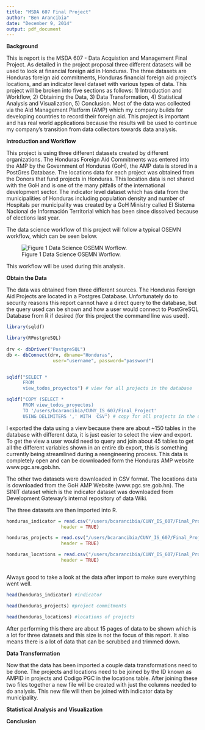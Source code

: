 ```yaml
---
title: "MSDA 607 Final Project"
author: "Ben Arancibia"
date: "December 9, 2014"
output: pdf_document
---
```


__**Background**__

This is report is the MSDA 607 - Data Acquistion and Management Final Project. As detailed in the project proposal three different datasets will be used to look at financial foreign aid in Honduras. The three datasets are Honduras foreign aid commitments, Honduras financial foreign aid project's locations, and an indicator level dataset with various types of data. This project will be broken into five sections as follows: 1) Introduction and Workflow, 2) Obtaining the Data, 3) Data Transformation, 4) Statistical Analysis and Visualization, 5) Conclusion. Most of the data was collected via the Aid Management Platform (AMP) which my company builds for developing countries to record their foreign aid. This project is important and has real world applications because the results will be used to continue my company's transition from data collectors towards data analysis. 

__**Introduction and Workflow**__

This project is using three different datasets created by different organizations. The Honduras Foreign Aid Commitments was entered into the AMP by the Government of Honduras (GoH), the AMP data is stored in a PostGres Database. The locations data for each project was obtained from the Donors that fund projects in Honduras. This location data is not shared with the GoH and is one of the many pitfalls of the international development sector. The indicator level dataset which has data from the municipalities of Honduras including population density and number of Hospitals per municipality was created by a GoH Ministry called El Sistema Nacional de Información Territorial which has been since dissolved because of elections last year.

The data science workflow of this project will follow a typical OSEMN workflow, which can be seen below.

![Figure 1 Data Science OSEMN Worflow.](/users/bcarancibia/CUNY_IS_607/Final_Project/OSEMN_Flow.png)

This workflow will be used during this analysis.


__**Obtain the Data**__

The data was obtained from three different sources. The Honduras Foreign Aid Projects are located in a Postgres Database. Unfortunately do to security reasons this report cannot have a direct query to the database, but the query used can be shown and how a user would connect to PostGreSQL Database from R if desired (for this project the command line was used).

```r
library(sqldf)

library(RPostgreSQL)
 
drv <- dbDriver("PostgreSQL")
db <- dbConnect(drv, dbname="Honduras",
                 user="username", password="password")


sqldf("SELECT * 
      FROM 
      view_todos_proyectos") # view for all projects in the database

sqldf("COPY (SELECT * 
      FROM view_todos_proyectos) 
      TO '/users/bcarancibia/CUNY_IS_607/Final_Project' 
      USING DELIMITERS ',' WITH  CSV") # copy for all projects in the database

```

I exported the data using a view because there are about ~150 tables in the database with different data, it is just easier to select the view and export. To get the view a user would need to query and join about 45 tables to get all the different variables shown in an entire db export, this is something currently being streamlined during a reengineering process. This data is completely open and can be downloaded form the Honduras AMP website www.pgc.sre.gob.hn.

The other two datasets were downloaded in CSV format. The locations data is downloaded from the GoH AMP Website (www.pgc.sre.gob.hn). The SINIT dataset which is the indicator dataset was downloaded from Development Gateway's internal repository of data Wiki.

The three datasets are then imported into R.

```r


honduras_indicator = read.csv("/users/bcarancibia/CUNY_IS_607/Final_Project/indicator_honduras.csv", 
                    header = TRUE)

honduras_projects = read.csv("/users/bcarancibia/CUNY_IS_607/Final_Project/commitments_honduras.csv", 
                    header = TRUE)

honduras_locations = read.csv("/users/bcarancibia/CUNY_IS_607/Final_Project/locations_honduras.csv", 
                    header = TRUE)



```

Always good to take a look at the data after import to make sure everything went well.

```r
head(honduras_indicator) #indicator

head(honduras_projects) #project commitments

head(honduras_locations) #locations of projects

```

After performing this there are about 15 pages of data to be shown which is a lot for three datasets and this size is not the focus of this report. It also means there is a lot of data that can be scrubbed and trimmed down.

__**Data Transformation**__

Now that the data has been imported a couple data transformations need to be done. The projects and locations need to be joined by the ID known as AMPID in projects and Codigo PGC in the locations table. After joining these two files together a new file will be created with just the columns needed to do analysis. This new file will then be joined with indicator data by municipality.




__**Statistical Analysis and Visualization**__


__**Conclusion**__

